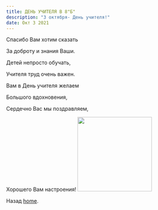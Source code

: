 ```yaml
---
title: ДЕНЬ УЧИТЕЛЯ В 8"Б"
description: "3 октября- День учителя!"
date: Окт 3 2021
---
```

Спасибо Вам хотим сказать

За доброту и знания Ваши.

Детей непросто обучать,

Учителя труд очень важен.

Вам в День учителя желаем

Большого вдохновения,

Сердечно Вас мы поздравляем,

Хорошего Вам настроения!
<img src="https://lh6.googleusercontent.com/5_rcyt_NDvO-9NuA0KaaGNFeIof6JIYhR4N8uegL1mxmgMdsSluOV_-xifsfHCZxAzxgidpitxj06U_2UfPI1192Dc-4W-kte7DLtlXhJ_F_GEebPQ45SXJGNXW7CZD-HA=w1280"  style="width:200px;"/>


Назад [home](/).
